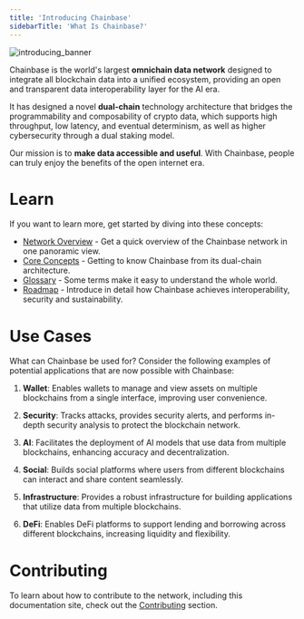 ```yaml
---
title: 'Introducing Chainbase'
sidebarTitle: 'What Is Chainbase?'
---
```


![introducing_banner](../images/introducing_banner.jpeg)

Chainbase is the world's largest **omnichain data network** designed to integrate all blockchain data into a unified ecosystem, providing an open and transparent data interoperability layer for the AI era. 

It has designed a novel **dual-chain** technology architecture that bridges the programmability and composability of crypto data, which supports high throughput, low latency, and eventual determinism, as well as higher cybersecurity through a dual staking model.

Our mission is to **make data accessible and useful**. With Chainbase, people can truly enjoy the benefits of the open internet era.

# Learn

If you want to learn more, get started by diving into these concepts:

- [Network Overview](/introduction/networks/overview) - Get a quick overview of the Chainbase network in one panoramic view.
- [Core Concepts](/core-concepts/dual-chain) - Getting to know Chainbase from its dual-chain architecture.
- [Glossary](/core-concepts/glossary) - Some terms make it easy to understand the whole world.
- [Roadmap](/contributing/roadmap) - Introduce in detail how Chainbase achieves interoperability, security and sustainability.

# Use Cases

What can Chainbase be used for? Consider the following examples of potential applications that are now possible with Chainbase:

1. **Wallet**: Enables wallets to manage and view assets on multiple blockchains from a single interface, improving user convenience.

2. **Security**: Tracks attacks, provides security alerts, and performs in-depth security analysis to protect the blockchain network.

3. **AI**: Facilitates the deployment of AI models that use data from multiple blockchains, enhancing accuracy and decentralization.

4. **Social**: Builds social platforms where users from different blockchains can interact and share content seamlessly.

5. **Infrastructure**: Provides a robust infrastructure for building applications that utilize data from multiple blockchains.

6. **DeFi**: Enables DeFi platforms to support lending and borrowing across different blockchains, increasing liquidity and flexibility.

# Contributing

To learn about how to contribute to the network, including this documentation site, check out the [Contributing](/contributing/overview) section.
